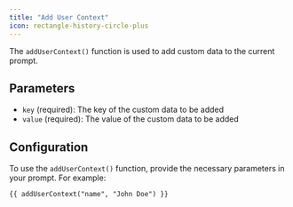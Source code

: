 ```yaml
---
title: "Add User Context"
icon: rectangle-history-circle-plus
---
```


The `addUserContext()` function is used to add custom data to the current prompt.

## Parameters

- `key` (required): The key of the custom data to be added
- `value` (required): The value of the custom data to be added

## Configuration

To use the `addUserContext()` function, provide the necessary parameters in your prompt. For example:

```markdown
{{ addUserContext("name", "John Doe") }}
```
